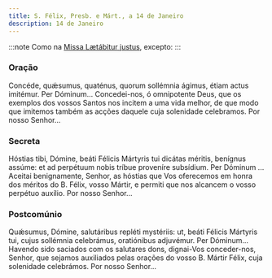 ```yaml
---
title: S. Félix, Presb. e Márt., a 14 de Janeiro
description: 14 de Janeiro
---
```


:::note
Como na [Missa Lætábitur justus](/missal/comum/5martirnaopontifice2), excepto:
:::

### Oração

<div class="side-by-side not-content">
  <span>
    Concéde, quǽsumus, quaténus, quorum sollémnia ágimus, étiam actus imitémur. Per Dóminum...
  </span>
  <span>
    Concedei-nos, ó omnipotente Deus, que os exemplos dos vossos Santos nos incitem a uma vida
    melhor, de que modo que imitemos também as acções daquele cuja solenidade celebramos. Por nosso
    Senhor...
  </span>
</div>

### Secreta

<div class="side-by-side not-content">
  <span>
    Hóstias tibi, Dómine, beáti Félicis Mártyris tui dicátas méritis, benígnus assúme: et ad
    perpétuum nobis tríbue proveníre subsídium. Per Dóminum ...
  </span>
  <span>
    Aceitai benignamente, Senhor, as hóstias que Vos oferecemos em honra dos méritos do B. Félix,
    vosso Mártir, e permiti que nos alcancem o vosso perpétuo auxílio. Por nosso Senhor...
  </span>
</div>

### Postcomúnio

<div class="side-by-side not-content">
  <span>
    Quǽsumus, Dómine, salutáribus repléti mystériis: ut, beáti Félicis Mártyris tui, cujus sollémnia
    celebrámus, oratiónibus adjuvémur. Per Dóminum...
  </span>
  <span>
    Havendo sido saciados com os salutares dons, dignai-Vos conceder-nos, Senhor, que sejamos
    auxiliados pelas orações do vosso B. Mártir Félix, cuja solenidade celebrámos. Por nosso
    Senhor...
  </span>
</div>
